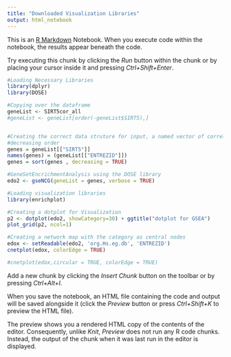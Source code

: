 ```yaml
---
title: "Downloaded Visualization Libraries"
output: html_notebook
---
```


This is an [R Markdown](http://rmarkdown.rstudio.com) Notebook. When you execute code within the notebook, the results appear beneath the code. 

Try executing this chunk by clicking the *Run* button within the chunk or by placing your cursor inside it and pressing *Ctrl+Shift+Enter*. 

```r
#Loading Necessary Libraries
library(dplyr)
library(DOSE)

#Copying over the dataframe
geneList <- SIRT5cor_all
#geneList <- geneList[order(-geneList$SIRT5),]


#Creating the correct data struture for input, a named vector of correlation values for analysis. Ensured to be sorted in 
#decreasing order
genes = geneList[["SIRT5"]]
names(genes) = (geneList[["ENTREZID"]])
genes = sort(genes , decreasing = TRUE)

#GeneSetEncrichmentAnalysis using the DOSE library 
edo2 <- gseNCG(geneList = genes, verbose = TRUE)

#Loading visualization libraries
library(enrichplot)

#Creating a dotplot for Visualization 
p2 <- dotplot(edo2, showCategory=30) + ggtitle("dotplot for GSEA")
plot_grid(p2, ncol=1)

#Creating a network map with the category as central nodes
edox <- setReadable(edo2, 'org.Hs.eg.db', 'ENTREZID')
cnetplot(edox, colorEdge = TRUE)

#cnetplot(edox,circular = TRUE, colorEdge = TRUE)
```

Add a new chunk by clicking the *Insert Chunk* button on the toolbar or by pressing *Ctrl+Alt+I*.

When you save the notebook, an HTML file containing the code and output will be saved alongside it (click the *Preview* button or press *Ctrl+Shift+K* to preview the HTML file).

The preview shows you a rendered HTML copy of the contents of the editor. Consequently, unlike *Knit*, *Preview* does not run any R code chunks. Instead, the output of the chunk when it was last run in the editor is displayed.
